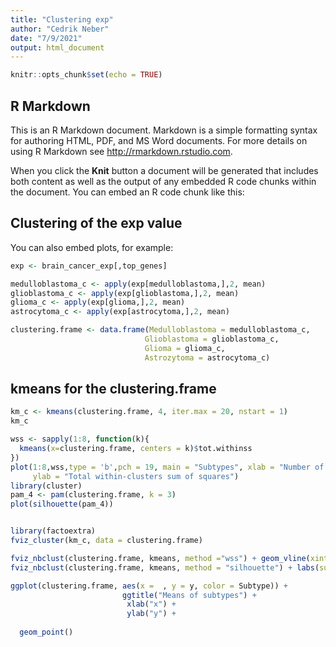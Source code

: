 ```yaml
---
title: "Clustering exp"
author: "Cedrik Neber"
date: "7/9/2021"
output: html_document
---
```


```r
knitr::opts_chunk$set(echo = TRUE)
```

## R Markdown

This is an R Markdown document. Markdown is a simple formatting syntax for authoring HTML, PDF, and MS Word documents. For more details on using R Markdown see <http://rmarkdown.rstudio.com>.

When you click the **Knit** button a document will be generated that includes both content as well as the output of any embedded R code chunks within the document. You can embed an R code chunk like this:


## Clustering of the exp value 

You can also embed plots, for example:

```r
exp <- brain_cancer_exp[,top_genes]

medulloblastoma_c <- apply(exp[medulloblastoma,],2, mean)
glioblastoma_c <- apply(exp[glioblastoma,],2, mean)
glioma_c <- apply(exp[glioma,],2, mean)
astrocytoma_c <- apply(exp[astrocytoma,],2, mean)

clustering.frame <- data.frame(Medulloblastoma = medulloblastoma_c,  
                              Glioblastoma = glioblastoma_c, 
                              Glioma = glioma_c, 
                              Astrozytoma = astrocytoma_c)
```

## kmeans for the clustering.frame 

```r
km_c <- kmeans(clustering.frame, 4, iter.max = 20, nstart = 1)
km_c

wss <- sapply(1:8, function(k){
  kmeans(x=clustering.frame, centers = k)$tot.withinss
})
plot(1:8,wss,type = 'b',pch = 19, main = "Subtypes", xlab = "Number of clusters K",
     ylab = "Total within-clusters sum of squares")
library(cluster)
pam_4 <- pam(clustering.frame, k = 3)
plot(silhouette(pam_4))


library(factoextra)
fviz_cluster(km_c, data = clustering.frame)

fviz_nbclust(clustering.frame, kmeans, method ="wss") + geom_vline(xintercept = 4, linetype = 2) + labs(subtitle = "Elbow method")
fviz_nbclust(clustering.frame, kmeans, method = "silhouette") + labs(subtitle = "Silhouette method")
```


```r
ggplot(clustering.frame, aes(x =  , y = y, color = Subtype)) + 
                         ggtitle("Means of subtypes") +
                          xlab("x") + 
                          ylab("y") + 
  
  geom_point()
```



